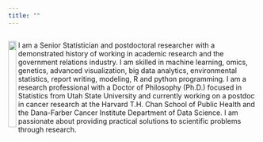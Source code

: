 ```yaml
---
title: ""
---
```


:::: {style="display: flex;"}

::: {}

![](images/jill_circle.jpg){width=90%}

:::

::: {}
I am a Senior Statistician and postdoctoral researcher with a demonstrated history of working in academic research and the government relations industry. I am skilled in machine learning, omics, genetics, advanced visualization, big data analytics, environmental statistics, report writing, modeling, R and python programming. I am a research professional with a Doctor of Philosophy (Ph.D.) focused in Statistics from Utah State University and currently working on a postdoc in cancer research at the Harvard T.H. Chan School of Public Health and the Dana-Farber Cancer Institute Department of Data Science. I am passionate about providing practical solutions to scientific problems through research.

:::

::::

